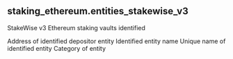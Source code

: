 ## staking_ethereum.entities_stakewise_v3 
StakeWise v3 Ethereum staking vaults identified

<ParamField path="depositor_address">
Address of identified depositor entity
</ParamField>
<ParamField path="entity">
Identified entity name
</ParamField>
<ParamField path="entity_unique_name">
Unique name of identified entity
</ParamField>
<ParamField path="category">
Category of entity
</ParamField>
